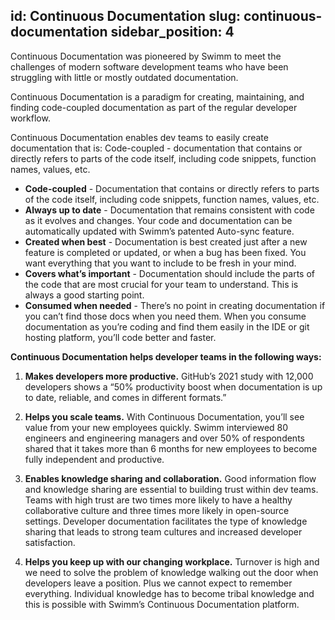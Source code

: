id: Continuous Documentation
slug: continuous-documentation
sidebar_position: 4
---

Continuous Documentation was pioneered by Swimm to meet the challenges of modern software development teams who have been struggling with little or mostly outdated documentation.

Continuous Documentation is a paradigm for creating, maintaining, and finding code-coupled documentation as part of the regular developer workflow. 

Continuous Documentation enables dev teams to easily create documentation that is:
Code-coupled - documentation that contains or directly refers to parts of the code itself, including code snippets, function names, values, etc.
- **Code-coupled** - Documentation that contains or directly refers to parts of the code itself, including code snippets, function names, values, etc.
- **Always up to date** - Documentation that remains consistent with code as it evolves and changes. Your code and documentation can be automatically updated with Swimm’s patented Auto-sync feature. 
- **Created when best** - Documentation is best created just after a new feature is completed or updated, or when a bug has been fixed. You want everything that you want to include to be fresh in your mind.
- **Covers what’s important** - Documentation should include the parts of the code that are most crucial for your team to understand. This is always a good starting point.
- **Consumed when needed** - There’s no point in creating documentation if you can’t find those docs when you need them. When you consume documentation as you’re coding and find them easily in the IDE or git hosting platform, you’ll code better and faster. 

**Continuous Documentation helps developer teams in the following ways:**

1. **Makes developers more productive.** GitHub’s 2021 study with 12,000 developers shows a “50% productivity boost when documentation is up to date, reliable, and comes in different formats.”

2. **Helps you scale teams.** With Continuous Documentation, you’ll see value from your new employees quickly. Swimm interviewed 80 engineers and engineering managers and over 50% of respondents shared that it takes more than 6 months for new employees to become fully independent and productive.

3. **Enables knowledge sharing and collaboration.** Good information flow and knowledge sharing are essential to building trust within dev teams. Teams with high trust are two times more likely to have a healthy collaborative culture and three times more likely in open-source settings. Developer documentation facilitates the type of knowledge sharing that leads to strong team cultures and increased developer satisfaction.

4. **Helps you keep up with our changing workplace.** Turnover is high and we need to solve the problem of knowledge walking out the door when developers leave a position. Plus we cannot expect to remember everything. Individual knowledge has to become tribal knowledge and this is possible with Swimm’s Continuous Documentation platform.

